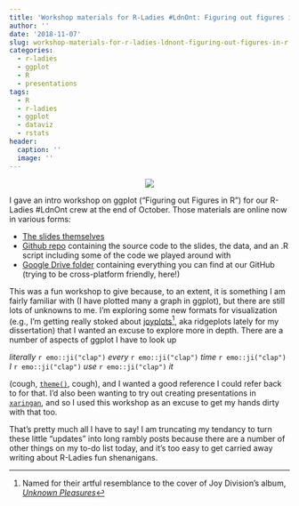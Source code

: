 ```yaml
---
title: 'Workshop materials for R-Ladies #LdnOnt: Figuring out figures in R'
author: ''
date: '2018-11-07'
slug: workshop-materials-for-r-ladies-ldnont-figuring-out-figures-in-r
categories:
  - r-ladies
  - ggplot
  - R
  - presentations
tags:
  - R
  - r-ladies
  - ggplot
  - dataviz
  - rstats
header:
  caption: ''
  image: ''
---
```


<center>
![](/img/ggplot_workshop.jpg)
</center>

I gave an intro workshop on ggplot ("Figuring out Figures in R") for our R-Ladies #LdnOnt crew at the end of October. Those materials are online now in various forms:

- [The slides themselves](https://rladiesldnont.netlify.com/slides/ggplot_workshop#1)
- [Github repo](https://github.com/rladies/meetup-presentations_london_ontario/tree/master/2018-10-25_ggplot) containing the source code to the slides, the data, and an .R script including some of the code we played around with
- [Google Drive folder](https://drive.google.com/drive/folders/1jNOtDwK8NK2wVRtNx-a2IvSw0ZhgBdex?usp=drive_open) containing everything you can find at our GitHub (trying to be cross-platform friendly, here!)

This was a fun workshop to give because, to an extent, it is something I am fairly familiar with (I have plotted many a graph in ggplot), but there are still lots of unknowns to me. I'm exploring some new formats for visualization (e.g., I'm getting really stoked about [joyplots](https://github.com/clauswilke/ggridges)[^1], aka ridgeplots lately for my dissertation) that I wanted an excuse to explore more in depth. There are a number of aspects of ggplot I have to look up

*literally* `r emo::ji("clap")` *every* `r emo::ji("clap")` *time* `r emo::ji("clap")` *I* `r emo::ji("clap")` *use* `r emo::ji("clap")` *it*

(cough, [`theme()`](https://ggplot2.tidyverse.org/reference/theme.html), cough), and I wanted a good reference I could refer back to for that. I'd also been wanting to try out creating presentations in  [`xaringan`](https://slides.yihui.name/xaringan/#1), and so I used this workshop as an excuse to get my hands dirty with that too.

That's pretty much all I have to say! I am truncating my tendancy to turn these little "updates" into long rambly posts because there are a number of other things on my to-do list today, and it's too easy to get carried away writing about R-Ladies fun shenanigans.

[^1]: Named for their artful resemblance to the cover of Joy Division's album, [*Unknown Pleasures*](https://blogs.scientificamerican.com/sa-visual/files/2015/02/pulsar_detail.jpg)


